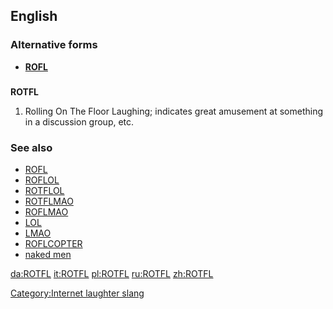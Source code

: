 ==English==

===Alternative forms===
* '''[[ROFL]]'''

==={{initialism}}===
'''ROTFL'''

# {{context|internet slang}} Rolling On The Floor Laughing; indicates great amusement at something in a discussion group, etc.

===See also===
* [[ROFL]]
* [[ROFLOL]]
* [[ROTFLOL]]
* [[ROTFLMAO]]
* [[ROFLMAO]]
* [[LOL]]
* [[LMAO]]
* [[ROFLCOPTER]]
* [[naked men]]
    
[[Category:Internet laughter slang]]

[[da:ROTFL]]
[[it:ROTFL]]
[[pl:ROTFL]]
[[ru:ROTFL]]
[[zh:ROTFL]]